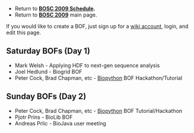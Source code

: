 * Return to '''[[BOSC_2009_Schedule | BOSC 2009 Schedule]].'''
* Return to '''[[BOSC_2009 | BOSC 2009]]''' main page.

If you would like to create a BOF, just sign up for a [[Special:Userlogin| wiki account]], login, and edit this page. 

== Saturday BOFs (Day 1) ==

* Mark Welsh - Applying HDF to next-gen sequence analysis
* Joel Hedlund - Biogrid BOF
* Peter Cock, Brad Chapman, etc - [http://biopython.org Biopython] BOF Hackathon/Tutorial

== Sunday BOFs (Day 2) ==

* Peter Cock, Brad Chapman, etc - [http://biopython.org Biopython] BOF Tutorial/Hackathon
* Pjotr Prins - BioLib BOF
* Andreas Prlic - BioJava user meeting